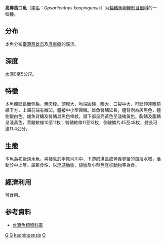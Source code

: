{{Speciesbox
| taxon = Opsariichthys kaopingensis
| status = NE
| status_system = IUCN3.1
| binomial_authority = [[Chen|Chen]] & [[Wu|Wu]], 2009
| synonyms = 
}}

'''高屏馬口魚'''（[[学名|学名]]：''Opsariichthys kaopingensis''）为[[輻鰭魚綱|輻鰭魚綱]][[鯉形目|鯉形目]][[鯝科|鯝科]]的一個[[種|種]]。

==分布==
本魚分布[[臺灣|臺灣]][[高雄市|高雄市]]及[[屏東縣|屏東縣]]的溪流。

==深度==
水深0至5公尺。

==特徵==
本魚體延長而側扁，無肉稜。頭較大，吻端圓鈍，眼大，口裂中大，可延伸達眼前緣下方，上頷前端有微凹，體被中小型圓鱗。雄魚臀鰭延長，體背側為灰黑色，體側銀白色。雄魚背鰭及臀鰭具黑色條紋，頭下部呈亮黃色至淺橘黃色，胸鰭及腹鰭呈淺黃色，背鰭軟條10至11枚；臀鰭軟條11至12枚，側線鱗片45至48枚，體長可達11.4公分。

==生態==
本魚為初級淡水魚，喜棲息於平原河川中、下游的潭區或營養豐富的湖沼水域，活動於中上層。屬雜食性，以[[浮游動物|浮游動物]]、[[植物|植物]]及小型[[無脊椎動物|無脊椎動物]]等為食。

==經濟利用==
可食用。

== 参考資料 ==
*[http://fishdb.sinica.edu.tw/ 台灣魚類資料庫] {{Wayback|url=http://fishdb.sinica.edu.tw/ |date=20160304193340 }}

{{鯉形目小作品}}
{{Taxonbar}}
[[Category:食用魚|G]]
[[Category:觀賞魚|G]]
[[Category:馬口魚屬|kaopingensis]]
[[Category:2009年描述的魚類|O]]